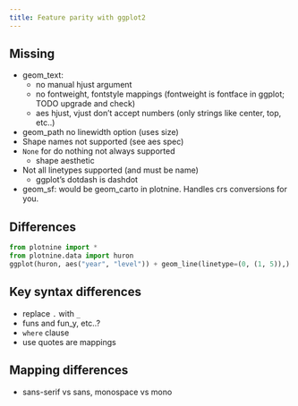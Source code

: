 ```yaml
---
title: Feature parity with ggplot2
---
```


## Missing

* geom_text:
  - no manual hjust argument
  - no fontweight, fontstyle mappings (fontweight is fontface in ggplot; TODO upgrade and check)
  - aes hjust, vjust don't accept numbers (only strings like center, top, etc..)
* geom_path no linewidth option (uses size)
* Shape names not supported (see aes spec)
* `None` for do nothing not always supported
  - shape aesthetic
* Not all linetypes supported (and must be name)
  - ggplot's dotdash is dashdot
* geom_sf: would be geom_carto in plotnine. Handles crs conversions for you.

## Differences

```python
from plotnine import *
from plotnine.data import huron
ggplot(huron, aes("year", "level")) + geom_line(linetype=(0, (1, 5)),)
```

## Key syntax differences

* replace `.` with `_`
* funs and fun_y, etc..?
* `where` clause
* use quotes are mappings

## Mapping differences

* sans-serif vs sans, monospace vs mono

